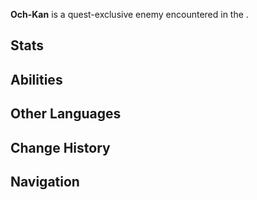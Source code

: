 {{About|the quest-exclusive enemy's second encounter|other uses|Och-Kan (Disambiguation)}}
{{Enemy Infobox
|name     = Och-Kan
|title    = Tide-Turning Sacred Lord
|dmgtype  = Physical
|dmgtype2 = Pyro
|image    = Enemy Och-Kan.png
|type     = Special Enemies
|family   = 
|group    = 
|weakpoint = no
}}
'''Och-Kan''' is a quest-exclusive enemy encountered in the {{Quest|Moment of Awakening}}.

==Stats==
{{Enemy Stats
|pyro_res = 70%

|hp_ratio     = 15
|hp_type      = 2
|atk_ratio    = 8
|atk_type     = 2
}}

==Abilities==
{{Enemy Attacks
|enemy = Och-Kan

|name_1      = Flamebreath
|desc_1      = Shoots fire from its mouth and sweeps across an area in front of it, dealing '''60% ATK''' as {{Color|Pyro DMG}} on hit.

|name_2      = Wing Swipe
|desc_2      = Attacks with one of its wings, dealing '''40% ATK''' as {{Color|Pyro DMG}}.

|name_3      = Sweep and Charge
|desc_3      = Sweeps the ground around itself with one wing, then drills forward at the player, dealing '''50% ATK''', '''55% ATK''' as {{Color|Pyro DMG}}. Repeated hits dealt by the charge have their DMG reduced according to the [[Damage Sequence]].

|name_4      = Charge
|desc_4      = Charges at the player, dealing '''60% ATK''' as {{Color|Pyro DMG}} on hit, then follows with two quick wing slashes, each dealing '''45% ATK''' as {{Color|Pyro DMG}}. If the first wing slash hits the player, the DMG of the second wing slash is halved according to the [[Damage Sequence]].

|name_5      = Charged Shockwave
|desc_5      = Begins charging. While charging, gains a [[Void Ward]] which grants it immunity to DMG. The void barrier has a durability of '''20'''. The durability will reduce by '''1''' when hit by an Elemental attack, '''3''' when hit by a [[Nightsoul]]-aligned attack. When charging completes, raises then slams both of its wings, dealing '''80% ATK''' as {{Color|Pyro DMG}} around itself. Then, causes 3 additional explosion around the arena, each dealing '''80% ATK''' as {{Color|Pyro DMG}}. If the Void Ward is destroyed, charging will be interrupted and Och-Kan will be paralyzed.
|file_5_2    = Och-Kan Charged Shockwave 2
|caption_5_2 = Paralyzed

|name_6      = Golden Flame
|desc_6      = Becomes airborne and fires a beam of energy at the player, continuously dealing '''60% ATK''' as {{Color|Physical DMG}} upon contact.
}}

==Other Languages==
{{Other Languages|Transclude=Och-Kan;1#0}}

==Change History==
{{Change History|5.2}}

==Navigation==
{{Enemy Navbox|Special}}